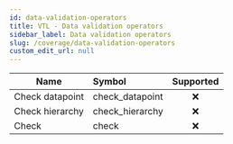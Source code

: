 ```yaml
---
id: data-validation-operators
title: VTL - Data validation operators
sidebar_label: Data validation operators
slug: /coverage/data-validation-operators
custom_edit_url: null
---
```


| Name            | Symbol          | Supported |
| --------------- | :-------------- | :-------: |
| Check datapoint | check_datapoint |    :x:    |
| Check hierarchy | check_hierarchy |    :x:    |
| Check           | check           |    :x:    |
